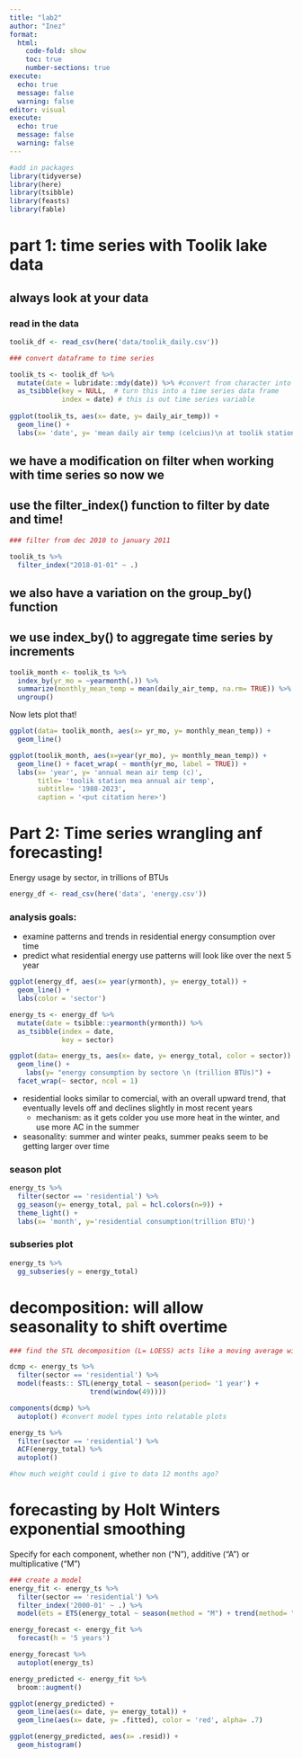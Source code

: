 ```yaml
---
title: "lab2"
author: "Inez"
format: 
  html:
    code-fold: show
    toc: true
    number-sections: true
execute:
  echo: true
  message: false
  warning: false
editor: visual
execute: 
  echo: true
  message: false
  warning: false
---
```


```r
#add in packages
library(tidyverse)
library(here)
library(tsibble)
library(feasts)
library(fable)
```


# part 1: time series with Toolik lake data

## always look at your data

### read in the data

```r
toolik_df <- read_csv(here('data/toolik_daily.csv'))

### convert dataframe to time series

toolik_ts <- toolik_df %>% 
  mutate(date = lubridate::mdy(date)) %>% #convert from character into a new date format
  as_tsibble(key = NULL,  # turn this into a time series data frame
             index = date) # this is out time series variable
  
ggplot(toolik_ts, aes(x= date, y= daily_air_temp)) + 
  geom_line() +
  labs(x= 'date', y= 'mean daily air temp (celcius)\n at toolik station')
```


## we have a modification on filter when working with time series so now we
## use the filter_index() function to filter by date and time!

```r
### filter from dec 2010 to january 2011

toolik_ts %>% 
  filter_index("2018-01-01" ~ .) 

```


## we also have a variation on the group_by() function 
## we use index_by() to aggregate time series by increments

```r
toolik_month <- toolik_ts %>% 
  index_by(yr_mo = ~yearmonth(.)) %>% 
  summarize(monthly_mean_temp = mean(daily_air_temp, na.rm= TRUE)) %>% 
  ungroup()
```

Now lets plot that!

```r
ggplot(data= toolik_month, aes(x= yr_mo, y= monthly_mean_temp)) +
  geom_line()

ggplot(toolik_month, aes(x=year(yr_mo), y= monthly_mean_temp)) +
  geom_line() + facet_wrap( ~ month(yr_mo, label = TRUE)) +
  labs(x= 'year', y= 'annual mean air temp (c)',
       title= 'toolik station mea annual air temp',
       subtitle= '1988-2023',
       caption = '<put citation here>')
```

# Part 2: Time series wrangling anf forecasting!

Energy usage by sector, in trillions of BTUs

```r
energy_df <- read_csv(here('data', 'energy.csv'))
```

### analysis goals:

* examine patterns and trends in residential energy consumption over time
* predict what residential energy use patterns will look like over the next 5 year

```r
ggplot(energy_df, aes(x= year(yrmonth), y= energy_total)) +
  geom_line() +
  labs(color = 'sector')

energy_ts <- energy_df %>% 
  mutate(date = tsibble::yearmonth(yrmonth)) %>% 
  as_tsibble(index = date,
             key = sector)
```

```r
ggplot(data= energy_ts, aes(x= date, y= energy_total, color = sector)) +
  geom_line() +
    labs(y= "energy consumption by sectore \n (trillion BTUs)") +
  facet_wrap(~ sector, ncol = 1) 
```


* residential looks similar to comercial, with an overall upward trend, that eventually levels off and declines slightly in most recent years 
  * mechanism: as it gets colder you use more heat in the winter, and use more AC in the summer
  
* seasonality: summer and winter peaks, summer peaks seem to be getting larger over time

### season plot
```r
energy_ts %>% 
  filter(sector == 'residential') %>% 
  gg_season(y= energy_total, pal = hcl.colors(n=9)) + 
  theme_light() +
  labs(x= 'month', y='residential consumption(trillion BTU)')
```

### subseries plot
```r
energy_ts %>% 
  gg_subseries(y = energy_total)
```


# decomposition: will allow seasonality to shift overtime

```r
### find the STL decomposition (L= LOESS) acts like a moving average window, except its not weighting everything in that window equally, its weighing closer time points more than farther out points.

dcmp <- energy_ts %>% 
  filter(sector == 'residential') %>% 
  model(feasts:: STL(energy_total ~ season(period= '1 year') +
                    trend(window(49)))) 

components(dcmp) %>% 
  autoplot() #convert model types into relatable plots

```


```r
energy_ts %>% 
  filter(sector == 'residential') %>% 
  ACF(energy_total) %>% 
  autoplot()

#how much weight could i give to data 12 months ago?
```



# forecasting by Holt Winters exponential smoothing

Specify for each component, whether non ("N"), additive ("A") or multiplicative ("M")
```r
### create a model
energy_fit <- energy_ts %>% 
  filter(sector == 'residential') %>% 
  filter_index('2000-01' ~ .) %>% 
  model(ets = ETS(energy_total ~ season(method = "M") + trend(method= "A")))

energy_forecast <- energy_fit %>% 
  forecast(h = '5 years')

energy_forecast %>% 
  autoplot(energy_ts)
```


```r
energy_predicted <- energy_fit %>% 
  broom::augment()

ggplot(energy_predicted) +
  geom_line(aes(x= date, y= energy_total)) +
  geom_line(aes(x= date, y= .fitted), color = 'red', alpha= .7)

ggplot(energy_predicted, aes(x= .resid)) +
  geom_histogram()

```


























